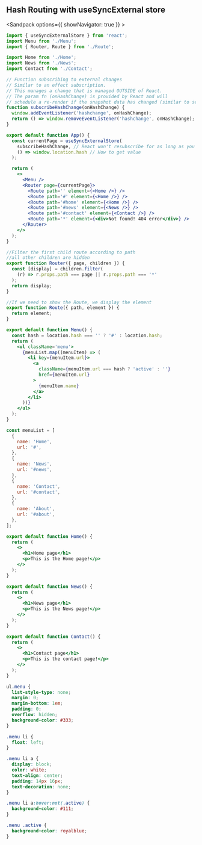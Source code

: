 ## Hash Routing with useSyncExternal store

<Sandpack options={{ showNavigator: true }} >

```jsx src/App.js active
import { useSyncExternalStore } from 'react';
import Menu from './Menu';
import { Router, Route } from './Route';

import Home from './Home';
import News from './News';
import Contact from './Contact';

// Function subscribing to external changes
// Similar to an effect subscription.
// This manages a change that is managed OUTSIDE of React.
// The param fn (onHashChange) is provided by React and will
// schedule a re-render if the snapshot data has changed (similar to setState)
function subscribeHashChange(onHashChange) {
  window.addEventListener('hashchange', onHashChange);
  return () => window.removeEventListener('hashchange', onHashChange);
}

export default function App() {
  const currentPage = useSyncExternalStore(
    subscribeHashChange, // React won't resubscribe for as long as you pass the same function
    () => window.location.hash // How to get value
  );

  return (
    <>
      <Menu />
      <Router page={currentPage}>
        <Route path='' element={<Home />} />
        <Route path='#' element={<Home />} />
        <Route path='#home' element={<Home />} />
        <Route path='#news' element={<News />} />
        <Route path='#contact' element={<Contact />} />
        <Route path='*' element={<div>Not found! 404 error</div>} />
      </Router>
    </>
  );
}
```

```jsx src/Route.jsx
//Filter the first child route according to path
//all other children are hidden
export function Router({ page, children }) {
  const [display] = children.filter(
    (r) => r.props.path === page || r.props.path === '*'
  );
  return display;
}

//If we need to show the Route, we display the element
export function Route({ path, element }) {
  return element;
}
```

```jsx src/Menu.jsx
export default function Menu() {
  const hash = location.hash === '' ? '#' : location.hash;
  return (
    <ul className='menu'>
      {menuList.map((menuItem) => (
        <li key={menuItem.url}>
          <a
            className={menuItem.url === hash ? 'active' : ''}
            href={menuItem.url}
          >
            {menuItem.name}
          </a>
        </li>
      ))}
    </ul>
  );
}

const menuList = [
  {
    name: 'Home',
    url: '#',
  },
  {
    name: 'News',
    url: '#news',
  },
  {
    name: 'Contact',
    url: '#contact',
  },
  {
    name: 'About',
    url: '#about',
  },
];
```

```jsx src/Home.jsx
export default function Home() {
  return (
    <>
      <h1>Home page</h1>
      <p>This is the Home page!</p>
    </>
  );
}
```

```jsx src/News.jsx
export default function News() {
  return (
    <>
      <h1>News page</h1>
      <p>This is the News page!</p>
    </>
  );
}
```

```jsx src/Contact.jsx
export default function Contact() {
  return (
    <>
      <h1>Contact page</h1>
      <p>This is the contact page!</p>
    </>
  );
}
```

```css
ul.menu {
  list-style-type: none;
  margin: 0;
  margin-bottom: 1em;
  padding: 0;
  overflow: hidden;
  background-color: #333;
}

.menu li {
  float: left;
}

.menu li a {
  display: block;
  color: white;
  text-align: center;
  padding: 14px 16px;
  text-decoration: none;
}

.menu li a:hover:not(.active) {
  background-color: #111;
}

.menu .active {
  background-color: royalblue;
}
```

</Sandpack>
